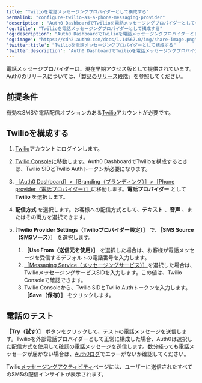 ---
title: "Twilioを電話メッセージングプロバイダーとして構成する"
permalink: "configure-twilio-as-a-phone-messaging-provider"
'description': "Auth0 DashboardでTwilioを電話メッセージングプロバイダーとして構成する方法を説明します。"
'og:title': "Twilioを電話メッセージングプロバイダーとして構成する"
'og:description': "Auth0 DashboardでTwilioを電話メッセージングプロバイダーとして構成する方法を説明します。"
'og:image': "https://cdn2.auth0.com/docs/1.14567.0/img/share-image.png"
'twitter:title': "Twilioを電話メッセージングプロバイダーとして構成する"
'twitter:description': "Auth0 DashboardでTwilioを電話メッセージングプロバイダーとして構成する方法を説明します。"
---

<Callout icon="file-lines" color="#0EA5E9" iconType="regular">

電話メッセージプロバイダーは、現在早期アクセス版として提供されています。Auth0のリリースについては、「[製品のリリース段階](https://auth0.com/docs/troubleshoot/product-lifecycle/product-release-stages)」を参照してください。

</Callout>

## 前提条件

有効なSMSや電話配信オプションのある[Twilio](https://twilio.com/)アカウントが必要です。

## Twilioを構成する

1. [Twilio](https://www.twilio.com/login)アカウントにログインします。
2. [Twilio Console](https://console.twilio.com/)に移動します。Auth0 DashboardでTwilioを構成するときは、Twilio SIDとTwilio Authトークンが必要になります。
3. [［Auth0 Dashboard］>［Branding（ブランディング）］>［Phone provider（電話プロバイダー）］](https://manage.auth0.com/#/branding/phone/provider)に移動します。**電話プロバイダー** として **Twilio** を選択します。
4. **配信方式** を選択します。お客様への配信方式として、**テキスト** 、**音声** 、またはその両方を選択できます。
5. **[Twilio Provider Settings（Twilioプロバイダー設定）］** で、**［SMS Source（SMSソース）］** を選択します。

   1. **［Use From（送信元を使用）］** を選択した場合は、お客様が電話メッセージを受信するデフォルトの電話番号を入力します。
   2. [［Messaging Service（メッセージングサービス）］](https://www.twilio.com/docs/messaging/services)を選択した場合は、TwilioメッセージングサービスSIDを入力します。この値は、Twilio Consoleで確認できます。
   3. Twilio Consoleから、Twilio SIDとTwilio Authトークンを入力します。**［Save（保存）］** をクリックします。

## 電話のテスト

**［Try（試す）］** ボタンをクリックして、テストの電話メッセージを送信します。Twilioを外部電話プロバイダーとして正常に構成した場合、Auth0は選択した配信方式を使用して確認の電話メッセージを送信します。数分経っても電話メッセージが届かない場合は、[Auth0ログ](https://manage.auth0.com/#/logs)でエラーがないか確認してください。

Twilio[メッセージングアクティビティ](https://console.twilio.com/us1/develop/sms/overview)ページには、ユーザーに送信されたすべてのSMSの配信インサイトが表示されます。